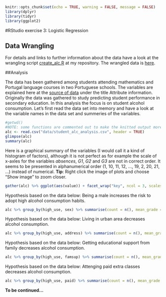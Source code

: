 <!-- 
---
title: "RStudio exercise 3: Logistic Regression"
author: "Hans Hellén"
date: "Wed Nov 22 23:14:59 2017"
output: html_document
---
-->

```r
knitr::opts_chunk$set(echo = TRUE, warning = FALSE, message = FALSE)
library(dplyr)
library(tidyr)
library(ggplot2)
```

#RStudio exercise 3: Logistic Regression

## Data Wrangling
For details and links to further information about the data have a look at the wrangling script [create_alc.R](https://github.com/daphnia/IODS-project/blob/master/data/create_alc.R) at my repository. The wrangled data is [here](https://github.com/daphnia/IODS-project/blob/master/data/student_alc_analysis.csv).

##Analysis

The data has been gathered among students attending mathematics and Portugal language courses in two Portuguese schools. The variables are explained here at the [source of data](https://archive.ics.uci.edu/ml/datasets/Student+Performance) under the title Attribute information. Originally the data was gathered to study predicting student performance in secondary education. In this analysis the focus is on student alcohol consumption. Let's first read the data set into memory and have a look at the variable names in the data set and summeries of the variables. 
```r
#getwd()
#NOTE: some functions are commented out to make the knitted output more simple.
alc <- read.csv("data/student_alc_analysis.csv", header = TRUE)
glimpse(alc)
summary(alc)
```
Here is a graphical summary of the variables (I would call it a kind of histogram of factors), although it is not perfect as for example the scale of x-axles for the variables *absences*, *G1*, *G2* and *G3* are not in correct order. It seems to be presented in alphanumerical order (1, 10, 11, 12, ..., 19, 2, 20, 21, ...) instead of numerical. **Tip**: Right click the image of plots and choose "Show image" to zoom closer.  
```r
gather(alc) %>% ggplot(aes(value)) + facet_wrap("key", ncol = 3, scales = "free") + geom_bar()
```

Hypothesis based on the data below: Being a male increases the risk to adopt high alcohol consumption habits.
```r
alc %>% group_by(high_use, sex) %>% summarise(count = n(), mean_grade = mean(G3))
```
Hypothesis based on the data below: Living in urban area decreases alcohol consumption.
```r
alc %>% group_by(high_use, address) %>% summarise(count = n(), mean_grade = mean(G3))
```
Hypothesis based on the data below: Getting educational support from family decreases alcohol consumption.
```r
alc %>% group_by(high_use, famsup) %>% summarise(count = n(), mean_grade = mean(G3))
```
Hypothesis based on the data below: Attenging paid extra classes decreases alcohol consumption.
```r
alc %>% group_by(high_use, paid) %>% summarise(count = n(), mean_grade = mean(G3))
```

**To be continued...**